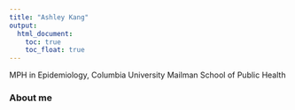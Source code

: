 ```yaml
---
title: "Ashley Kang"
output: 
  html_document:
    toc: true
    toc_float: true
---
```


MPH in Epidemiology, Columbia University Mailman School of Public Health

### About me
